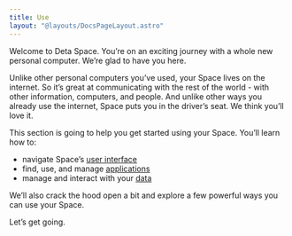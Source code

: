 ```yaml
---
title: Use
layout: "@layouts/DocsPageLayout.astro"
---
```


<UseCloud/>

Welcome to Deta Space. You’re on an exciting journey with a whole new personal computer. We’re glad to have you here.

Unlike other personal computers you’ve used, your Space lives on the internet. So it’s great at communicating with the rest of the world - with other information, computers, and people. And unlike other ways you already use the internet, Space puts you in the driver’s seat. We think you’ll love it.

This section is going to help you get started using your Space. You’ll learn how to:

- navigate Space’s [user interface](/docs/en/use/interface)
- find, use, and manage [applications](/docs/en/use/space-apps/intro)
- manage and interact with your [data](/docs/en/your-data/collections)

We’ll also crack the hood open a bit and explore a few powerful ways you can use your Space.

Let’s get going.